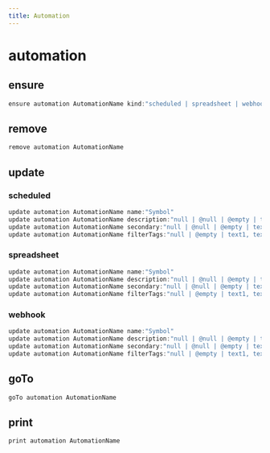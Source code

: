 ```yaml
---
title: Automation
---
```


# automation

## ensure

```js filename="Terminal" copy
ensure automation AutomationName kind:"scheduled | spreadsheet | webhook"
```


## remove

```js filename="Terminal" copy
remove automation AutomationName
```


## update

### scheduled
```js filename="Terminal" copy
update automation AutomationName name:"Symbol"
update automation AutomationName description:"null | @null | @empty | text"
update automation AutomationName secondary:"null | @null | @empty | text"
update automation AutomationName filterTags:"null | @empty | text1, text2, ..."
```

### spreadsheet
```js filename="Terminal" copy
update automation AutomationName name:"Symbol"
update automation AutomationName description:"null | @null | @empty | text"
update automation AutomationName secondary:"null | @null | @empty | text"
update automation AutomationName filterTags:"null | @empty | text1, text2, ..."
```

### webhook
```js filename="Terminal" copy
update automation AutomationName name:"Symbol"
update automation AutomationName description:"null | @null | @empty | text"
update automation AutomationName secondary:"null | @null | @empty | text"
update automation AutomationName filterTags:"null | @empty | text1, text2, ..."
```


## goTo

```js filename="Terminal" copy
goTo automation AutomationName
```


## print

```js filename="Terminal" copy
print automation AutomationName
```


